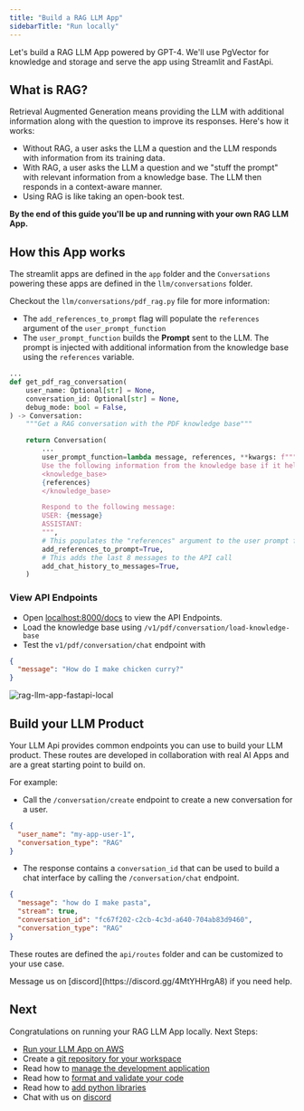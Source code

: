 ```yaml
---
title: "Build a RAG LLM App"
sidebarTitle: "Run locally"
---
```


Let's build a RAG LLM App powered by GPT-4. We'll use PgVector for knowledge and storage and serve the app using Streamlit and FastApi.

## What is RAG?

Retrieval Augmented Generation means providing the LLM with additional information along with the question to improve its responses. Here's how it works:

- Without RAG, a user asks the LLM a question and the LLM responds with information from its training data.
- With RAG, a user asks the LLM a question and we "stuff the prompt" with relevant information from a knowledge base. The LLM then responds in a context-aware manner.
- Using RAG is like taking an open-book test.

**By the end of this guide you'll be up and running with your own RAG LLM App.**

<Snippet file="setup.mdx" />

<Snippet file="create-llm-app-codebase.mdx" />

<Snippet file="set-openai-key.mdx" />

<Snippet file="serve-llm-app-streamlit.mdx" />

<Snippet file="chat-with-pdfs-rag.mdx" />

<Snippet file="llm-app-add-data.mdx" />

## How this App works

The streamlit apps are defined in the `app` folder and the `Conversations` powering these apps are defined in the `llm/conversations` folder.

Checkout the `llm/conversations/pdf_rag.py` file for more information:

- The `add_references_to_prompt` flag will populate the `references` argument of the `user_prompt_function`
- The `user_prompt_function` builds the **Prompt** sent to the LLM. The prompt is injected with additional information from the knowledge base using the `references` variable.

```python llm/conversations/pdf_rag.py
...
def get_pdf_rag_conversation(
    user_name: Optional[str] = None,
    conversation_id: Optional[str] = None,
    debug_mode: bool = False,
) -> Conversation:
    """Get a RAG conversation with the PDF knowledge base"""

    return Conversation(
        ...
        user_prompt_function=lambda message, references, **kwargs: f"""\
        Use the following information from the knowledge base if it helps.
        <knowledge_base>
        {references}
        </knowledge_base>

        Respond to the following message:
        USER: {message}
        ASSISTANT:
        """,
        # This populates the "references" argument to the user prompt function
        add_references_to_prompt=True,
        # This adds the last 8 messages to the API call
        add_chat_history_to_messages=True,
    )
```

<Snippet file="serve-llm-app-fastapi.mdx" />

### View API Endpoints

- Open [localhost:8000/docs](http://localhost:8000/docs) to view the API Endpoints.
- Load the knowledge base using `/v1/pdf/conversation/load-knowledge-base`
- Test the `v1/pdf/conversation/chat` endpoint with

```json
{
  "message": "How do I make chicken curry?"
}
```

![rag-llm-app-fastapi-local](/images/rag-llm-app-fastapi-local.png)

## Build your LLM Product

Your LLM Api provides common endpoints you can use to build your LLM product. These routes are developed in collaboration with real AI Apps and are a great starting point to build on.

For example:

- Call the `/conversation/create` endpoint to create a new conversation for a user.

```json
{
  "user_name": "my-app-user-1",
  "conversation_type": "RAG"
}
```

- The response contains a `conversation_id` that can be used to build a chat interface by calling the `/conversation/chat` endpoint.

```json
{
  "message": "how do I make pasta",
  "stream": true,
  "conversation_id": "fc67f202-c2cb-4c3d-a640-704ab83d9460",
  "conversation_type": "RAG"
}
```

These routes are defined the `api/routes` folder and can be customized to your use case.

<Tip>
  Message us on [discord](https://discord.gg/4MtYHHrgA8) if you need help.
</Tip>

<Snippet file="llm-app-run-jupyter.mdx" />

<Snippet file="llm-app-delete-local-resources.mdx" />

## Next

Congratulations on running your RAG LLM App locally. Next Steps:

- [Run your LLM App on AWS](/examples/ai/rag/run-aws)
- Create a [git repository for your workspace](/how-to/git-repo)
- Read how to [manage the development application](/how-to/development-app)
- Read how to [format and validate your code](/how-to/format-and-validate)
- Read how to [add python libraries](/how-to/python-libraries)
- Chat with us on [discord](https://discord.gg/4MtYHHrgA8)
